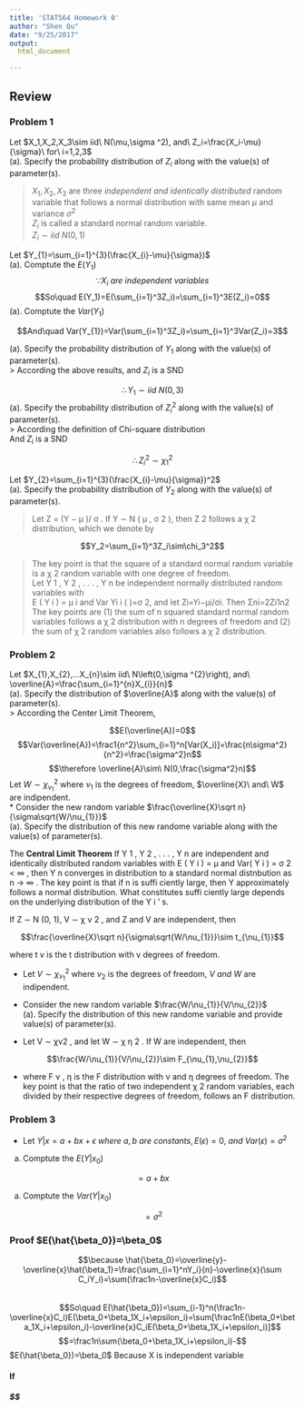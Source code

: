 ```yaml
---
title: 'STAT564 Homework 0'
author: "Shen Qu"
date: "9/25/2017"
output: 
  html_document

---
```

## Review {.tabset .tabset-fade .tabset-pills}
### Problem 1
Let $X_1,X_2,X_3\sim iid\ N(\mu,\sigma ^2), and\ Z_i=\frac{X_i-\mu}{\sigma}\ for\ i=1,2,3$  
(a). Specify the probability distribution of $Z_i$ along with the value(s) of parameter(s).  

>$X_1,X_2,X_3$ are three _independent and identically distributed_ random variable that follows a normal distribution with same mean $\mu$ and variance $\sigma^2$  
$Z_i$ is called a standard normal random variable.  
 $Z_{i}\sim iid\ N\left(0,1\right)$   

Let $Y_{1}=\sum_{i=1}^{3}(\frac{X_{i}-\mu}{\sigma})$  
(a). Comptute the $E(Y_{1})$  
$$\because X_i\ are\ independent\ variables$$
$$So\quad E(Y_1)=E(\sum_{i=1}^3Z_i)=\sum_{i=1}^3E(Z_i)=0$$
(a). Comptute the $Var(Y_{1})$  

$$And\quad Var(Y_{1})=Var(\sum_{i=1}^3Z_i)=\sum_{i=1}^3Var(Z_i)=3$$

(a). Specify the probability distribution of $Y_{1}$ along with the value(s) of parameter(s).  
> According the above results, and $Z_i$ is a SND  

$$\therefore Y_1\sim iid\ N(0,3)$$
(a). Specify the probability distribution of $Z_{i}^2$ along with the value(s) of parameter(s).  
> According the definition of Chi-square distribution  
And $Z_i$ is a SND  

$$\therefore Z_i^2\sim \chi_1^2 $$

Let $Y_{2}=\sum_{i=1}^{3}(\frac{X_{i}-\mu}{\sigma})^2$  
(a). Specify the probability distribution of $Y_{2}$ along with the value(s) of parameter(s). 

>Let Z = (Y − μ )/ σ . If Y ∼ N ( μ , σ 2 ), then Z 2 follows a χ 2 distribution, which we denote by

$$Y_2=\sum_{i=1}^3Z_i\sim\chi_3^2$$

>The key point is that the square of a standard normal random variable is a χ 2 random variable with one degree of freedom.  
Let Y 1 , Y 2 , . . . , Y n be independent normally distributed random variables with  
E ( Y i ) = μ i and Var Yi i ( )=σ 2, and let
Zi=Yi−μi/σi.
Then
Σni=2Zi1n2  
The key points are (1) the sum of n squared standard normal random variables follows a χ 2 distribution with n degrees of freedom and (2) the sum of χ 2 random variables also follows a χ 2 distribution.  

### Problem 2

Let $X_{1},X_{2},...X_{n}\sim iid\ N\left(0,\sigma ^{2}\right), and\ \overline{A}=\frac{\sum_{i=1}^{n}X_{i}}{n}$  
(a). Specify the distribution of $\overline{A}$ along with the value(s) of parameter(s).  
> According the Center Limit Theorem,

$$E(\overline{A})=0$$
$$Var(\overline{A})=\frac1{n^2}\sum_{i=1}^n[Var(X_i)]=\frac{n\sigma^2}{n^2}=\frac{\sigma^2}n$$
$$\therefore \overline{A}\sim\ N(0,\frac{\sigma^2}n)$$
Let $W\sim\chi_{\nu_{1}}^2$ where $\nu_{1}$ is the degrees of freedom, $\overline{X}\ and\ W$ are indipendent.  
* Consider the new random variable $\frac{\overline{X}\sqrt n}{\sigma\sqrt{W/\nu_{1}}}$  
(a). Specify the distribution of this new randome variable along with the value(s) of parameter(s).  

The **Central Limit Theorem** If Y 1 , Y 2 , . . . , Y n are independent and identically distributed random variables with E ( Y i ) = μ and Var( Y i ) = σ 2 < ∞ , then
Y
n
converges in distribution to a standard normal distnbution as n → ∞ . The key
point is that if n is suffi ciently large, then Y approximately follows a normal
distribution. What constitutes suffi ciently large depends on the underlying
distribution of the Y i ’ s.

If Z ∼ N (0, 1), V ∼ χ ν 2 , and Z and V are independent, then  

$$\frac{\overline{X}\sqrt n}{\sigma\sqrt{W/\nu_{1}}}\sim t_{\nu_{1}}$$  

where t v is the t distribution with v degrees of freedom.  

* Let $V\sim\chi_{\nu_{1}}^2$ where $\nu_{2}$ is the degrees of freedom, $V\ and\ W$ are indipendent.  
* Consider the new random variable $\frac{W/\nu_{1}}{V/\nu_{2}}$    
(a). Specify the distribution of this new randome variable and provide value(s) of parameter(s).  

 - Let V ∼ χν2 , and let W ∼ χ η 2 . If W are independent, then

$$\frac{W/\nu_{1}}{V/\nu_{2}}\sim F_{\nu_{1},\nu_{2}}$$

 - where F ν , η is the F distribution with ν and η degrees of freedom. The key point is that the ratio of two independent χ 2 random variables, each divided by their respective degrees of freedom, follows an F distribution.  

### Problem 3
* Let $Y|x=a+bx+\epsilon\ where\ a, b\ are\ constants, E(\epsilon)=0,\ and\ Var(\epsilon)=\sigma^2$  
a. Comptute the $E(Y|x_{0})$  

$$=a+bx$$

a. Comptute the $Var(Y|x_{0})$  

$$=\sigma^2$$

### Proof $E(\hat{\beta_0})=\beta_0$
$$\because \hat{\beta_0}=\overline{y}-\overline{x}\hat{\beta_1}=\frac{\sum_{i=1}^nY_i}{n}-\overline{x}(\sum C_iY_i)=\sum(\frac1n-\overline{x}C_i)$$  
$$So\quad E(\hat{\beta_0})=\sum_{i-1}^n(\frac1n-\overline{x}C_i)E(\beta_0+\beta_1X_i+\epsilon_i)=\sum[\frac1nE(\beta_0+\beta_1X_i+\epsilon_i)-\overline{x}C_iE(\beta_0+\beta_1X_i+\epsilon_i)]$$ 
$$=\frac1n\sum(\beta_0+\beta_1X_i+\epsilon_i)-$$
 $E(\hat{\beta_0})=\beta_0$
 Because X is independent variable
 
#### If
 
 
##### $\therefore $
